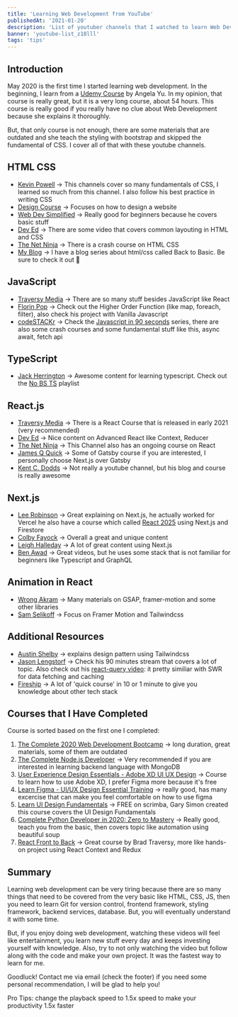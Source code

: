 ```yaml
---
title: 'Learning Web Development from YouTube'
publishedAt: '2021-01-20'
description: 'List of youtuber channels that I watched to learn Web Development.'
banner: 'youtube-list_z18lll'
tags: 'tips'
---
```


## Introduction

May 2020 is the first time I started learning web development. In the beginning, I learn from a [Udemy Course](https://www.udemy.com/course/the-complete-web-development-bootcamp/) by Angela Yu. In my opinion, that course is really great, but it is a very long course, about 54 hours. This course is really good if you really have no clue about Web Development because she explains it thoroughly.

But, that only course is not enough, there are some materials that are outdated and she teach the styling with bootstrap and skipped the fundamental of CSS. I cover all of that with these youtube channels.

## HTML CSS

- [Kevin Powell](https://www.youtube.com/channel/UCJZv4d5rbIKd4QHMPkcABCw) → This channels cover so many fundamentals of CSS, I learned so much from this channel. I also follow his best practice in writing CSS
- [Design Course](https://www.youtube.com/channel/UCVyRiMvfUNMA1UPlDPzG5Ow) → Focuses on how to design a website
- [Web Dev Simplified](https://www.youtube.com/channel/UCFbNIlppjAuEX4znoulh0Cw) → Really good for beginners because he covers basic stuff
- [Dev Ed](https://www.youtube.com/c/DevEd/videos) → There are some video that covers common layouting in HTML and CSS
- [The Net Ninja](https://www.youtube.com/c/TheNetNinja/featured) → There is a crash course on HTML CSS
- [My Blog](/blog) → I have a blog series about html/css called Back to Basic. Be sure to check it out 🥳

## JavaScript

- [Traversy Media](https://www.youtube.com/channel/UC29ju8bIPH5as8OGnQzwJyA) → There are so many stuff besides JavaScript like React
- [Florin Pop](https://www.youtube.com/channel/UCeU-1X402kT-JlLdAitxSMA) → Check out the Higher Order Function (like map, foreach, filter), also check his project with Vanilla Javascript
- [codeSTACKr](https://www.youtube.com/c/codeSTACKr/videos) → Check the [Javascript in 90 seconds](https://www.youtube.com/watch?v=bGDK1rpykOQ) series, there are also some crash courses and some fundamental stuff like this, async await, fetch api

## TypeScript

- [Jack Herrington](https://youtube.com/c/JackHerrington) → Awesome content for learning typescript. Check out the [No BS TS](https://youtube.com/playlist?list=PLNqp92_EXZBJYFrpEzdO2EapvU0GOJ09n) playlist

## React.js

- [Traversy Media](https://www.youtube.com/channel/UC29ju8bIPH5as8OGnQzwJyA) → There is a React Course that is released in early 2021 (very recommended)
- [Dev Ed](https://www.youtube.com/c/DevEd/videos) → Nice content on Advanced React like Context, Reducer
- [The Net Ninja](https://www.youtube.com/c/TheNetNinja/featured) → This Channel also has an ongoing course on React
- [James Q Quick](https://www.youtube.com/channel/UC-T8W79DN6PBnzomelvqJYw) → Some of Gatsby course if you are interested, I personally choose Next.js over Gatsby
- [Kent C. Dodds](https://kentcdodds.com/) → Not really a youtube channel, but his blog and course is really awesome

## Next.js

- [Lee Robinson](https://www.youtube.com/channel/UCZMli3czZnd1uoc1ShTouQw) → Great explaining on Next.js, he actually worked for Vercel he also have a course which called [React 2025](https://www.youtube.com/watch?v=JCOPVq2AYXc&list=PL6bwFJ82M6FXgctyoWXqj7H0GK8_YIeF1) using Next.js and Firestore
- [Colby Fayock](https://youtube.com/colbz) → Overall a great and unique content
- [Leigh Halleday](https://youtube.com/c/leighhalliday) → A lot of great content using Next.js
- [Ben Awad](https://www.youtube.com/channel/UC-8QAzbLcRglXeN_MY9blyw) → Great videos, but he uses some stack that is not familiar for beginners like Typescript and GraphQL

## Animation in React

- [Wrong Akram](https://www.youtube.com/channel/UCqrxiLP9RHz2GxDJaZuTRBw) → Many materials on GSAP, framer-motion and some other libraries
- [Sam Selikoff](https://www.youtube.com/c/SamSelikoff/videos) → Focus on Framer Motion and Tailwindcss

## Additional Resources

- [Austin Shelby](https://www.youtube.com/channel/UCGyjrq09z9tblkAzvsHtHtg) → explains design pattern using Tailwindcss
- [Jason Lengstorf](https://www.youtube.com/channel/UCnty0z0pNRDgnuoirYXnC5A) → Check his 90 minutes stream that covers a lot of topic. Also check out his [react-query video](https://www.youtube.com/watch?v=DocXo3gqGdI&t=3837s): it pretty similiar with SWR for data fetching and caching
- [Fireship](https://www.youtube.com/channel/UCsBjURrPoezykLs9EqgamOA) → A lot of 'quick course' in 10 or 1 minute to give you knowledge about other tech stack

## Courses that I Have Completed

Course is sorted based on the first one I completed:

1. [The Complete 2020 Web Development Bootcamp](https://www.udemy.com/course/the-complete-web-development-bootcamp/) → long duration, great materials, some of them are outdated
2. [The Complete Node.js Developer](https://www.udemy.com/course/the-complete-nodejs-developer-course-2/) → Very recommended if you are interested in learning backend language with MongoDB
3. [User Experience Design Essentials - Adobe XD UI UX Design](https://www.udemy.com/course/ui-ux-web-design-using-adobe-xd/) → Course to learn how to use Adobe XD, I prefer Figma more because it's free
4. [Learn Figma - UI/UX Design Essential Training](https://www.udemy.com/course/learn-figma/) → really good, has many excercise that can make you feel comfortable on how to use figma
5. [Learn UI Design Fundamentals](https://www.google.com/url?sa=t&rct=j&q=&esrc=s&source=web&cd=&cad=rja&uact=8&ved=2ahUKEwju3-Lv1KnuAhWCX3wKHff6BmQQFjAAegQIAhAC&url=https%3A%2F%2Fscrimba.com%2Flearn%2Fdesign&usg=AOvVaw0APhC4yWLlXDOfQk0cDMAO) → FREE on scrimba, Gary Simon created this course covers the UI Design Fundamentals
6. [Complete Python Developer in 2020: Zero to Mastery](https://www.udemy.com/course/complete-python-developer-zero-to-mastery/) → Really good, teach you from the basic, then covers topic like automation using beautiful soup
7. [React Front to Back](https://www.udemy.com/course/modern-react-front-to-back/) → Great course by Brad Traversy, more like hands-on project using React Context and Redux

## Summary

Learning web development can be very tiring because there are so many things that need to be covered from the very basic like HTML, CSS, JS, then you need to learn Git for version control, frontend framework, styling framework, backend services, database. But, you will eventually understand it with some time.

But, if you enjoy doing web development, watching these videos will feel like entertainment, you learn new stuff every day and keeps investing yourself with knowledge. Also, try to not only watching the video but follow along with the code and make your own project. It was the fastest way to learn for me.

Goodluck! Contact me via email (check the footer) if you need some personal recommendation, I will be glad to help you!

Pro Tips: change the playback speed to 1.5x speed to make your productivity 1.5x faster
